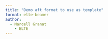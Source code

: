 ```yaml
---
title: "Demo aft format to use as template"
format: elte-beamer
author: 
  - Marcell Granat
    - ELTE
---
```

